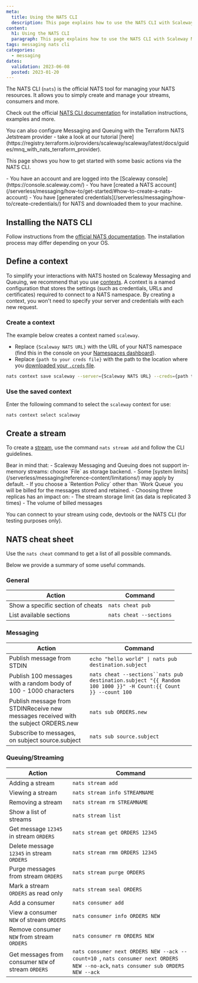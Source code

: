 ```yaml
---
meta:
  title: Using the NATS CLI
  description: This page explains how to use the NATS CLI with Scaleway Messaging and Queuing
content:
  h1: Using the NATS CLI
  paragraph: This page explains how to use the NATS CLI with Scaleway Messaging and Queuing
tags: messaging nats cli
categories: 
  - messaging
dates:
  validation: 2023-06-08
  posted: 2023-01-20
---
```


The NATS CLI (`nats`) is the official NATS tool for managing your NATS resources. It allows you to simply create and manage your streams, consumers and more.

Check out the official [NATS CLI documentation](https://docs.nats.io/using-nats/nats-tools/nats_cli/) for installation instructions, examples and more. 

<Message type="tip">
  You can also configure Messaging and Queuing with the Terraform NATS Jetstream provider - take a look at our tutorial [here](https://registry.terraform.io/providers/scaleway/scaleway/latest/docs/guides/mnq_with_nats_terraform_provider).
</Message>

This page shows you how to get started with some basic actions via the NATS CLI.

<Macro id="iam-requirements" />

<Message type="requirement">
  - You have an account and are logged into the [Scaleway console](https://console.scaleway.com/)  
  - You have [created a NATS account](/serverless/messaging/how-to/get-started/#how-to-create-a-nats-account)
  - You have [generated credentials](/serverless/messaging/how-to/create-credentials/) for NATS and downloaded them to your machine.
</Message>

## Installing the NATS CLI

Follow instructions from the [official NATS documentation](https://docs.nats.io/using-nats/nats-tools/nats_cli#installing-nats). The installation process may differ depending on your OS.

## Define a context

To simplify your interactions with NATS hosted on Scaleway Messaging and Queuing, we recommend that you use [contexts](https://docs.nats.io/using-nats/nats-tools/nats_cli#nats-contexts). A context is a named configuration that stores the settings (such as credentials, URLs and certificates) required to connect to a NATS namespace. By creating a context, you won't need to specify your server and credentials with each new request.

### Create a context

The example below creates a context named `scaleway`.
- Replace `{Scaleway NATS URL}` with the URL of your NATS namespace (find this in the console on your [Namespaces dashboard](https://console.scaleway.com/messaging/namespaces/)).
- Replace `{path to your creds file}` with the path to the location where you [downloaded your `.creds` file](/serverless/messaging/how-to/create-credentials/#how-to-create-credentials-for-a-nats-namespace).

```bash
nats context save scaleway --server={Scaleway NATS URL} --creds={path to your creds file}
```

### Use the saved context

Enter the following command to select the `scaleway` context for use:

```
nats context select scaleway
```

## Create a stream

To create a [stream](/serverless/messaging/concepts/#stream), use the command `nats stream add` and follow the CLI guidelines.

<Message type="important">
  Bear in mind that:
  - Scaleway Messaging and Queuing does not support in-memory streams: choose `File` as storage backend.
  - Some [system limits](/serverless/messaging/reference-content/limitations/) may apply by default.
  - If you choose a `Retention Policy` other than `Work Queue` you will be billed for the messages stored and retained.
  - Choosing three replicas has an impact on:
    - The stream storage limit (as data is replicated 3 times)
    - The volume of billed messages
</Message>

You can connect to your stream using code, devtools or the NATS CLI (for testing purposes only).

## NATS cheat sheet

Use the `nats cheat` command to get a list of all possible commands.

Below we provide a summary of some useful commands.

### General

| Action                              | Command                   |
| ------------                        | -------------------       |
| Show a specific section of cheats   | `nats cheat pub`          |
| List available sections             | `nats cheat --sections`   |


### Messaging

| Action                              | Command                                                           |
| ------------                        | -------------------       |
| Publish message from STDIN          | `echo "hello world" \| nats pub destination.subject`               |
| Publish 100 messages with a random body of 100 - 1000 characters  | `nats cheat --sections``nats pub destination.subject "{{ Random 100 1000 }}" -H Count:{{ Count }} --count 100`   |
| Publish message from STDINReceive new messages received with the subject ORDERS.new          | `nats sub ORDERS.new` | 
| Subscribe to messages, on subject source.subject          |  `nats sub source.subject` |


### Queuing/Streaming

| Action                              | Command                                         |
| ------------                        | -------------------                             |
| Adding a stream                     | `nats stream add`                               |
| Viewing a stream                    | `nats stream info STREAMNAME`                   |
| Removing a stream                   | `nats stream rm STREAMNAME`                     | 
| Show a list of streams              | `nats stream list`                              |
| Get message `12345` in stream `ORDERS` | `nats stream get ORDERS 12345`               |
| Delete message `12345` in stream `ORDERS` | `nats stream rmm ORDERS 12345`            |
| Purge messages from stream `ORDERS`       | `nats stream purge ORDERS`                | 
| Mark a stream `ORDERS` as read only       | `nats stream seal ORDERS`                 |
| Add a consumer                            | `nats consumer add`                       |
| View a consumer `NEW` of stream `ORDERS`  | `nats consumer info ORDERS NEW`           | 
| Remove consumer `NEW` from stream `ORDERS`| `nats consumer rm ORDERS NEW`             |
| Get messages from consumer `NEW` of stream `ORDERS` | `nats consumer next ORDERS NEW --ack --count=10 `, `nats consumer next ORDERS NEW --no-ack`, `nats consumer sub ORDERS NEW --ack` |